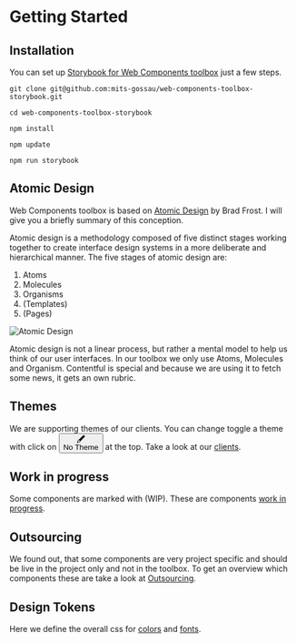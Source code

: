 
<Meta title="Getting Started" />

<style>
  {`
    .button-theme-toggle {
      background: transparent;
      border: none;
      border-radius: 4px;
      color: #333;
      font-size: 13px;
      font-weight: bold;
      height: 28px;
      -webkit-box-pack: center;
      justify-content: center;
      margin-top: 6px;
      padding: 8px 7px;
      background-color: rgba(2,156,253,0.07);
      color: #FF6600;
      display: inline-flex;
      -webkit-box-align: center;
      -ms-flex-align: center;
      align-items: center;
    }
    .button-theme-toggle svg {
      width: 14px;
      display: inline-block;
      shape-rendering: inherit;
      vertical-align: middle;
      fill: currentColor;
    }
    .button-theme-label {
      display: inline-block;
      -webkit-text-decoration: none;
      text-decoration: none;
      padding: 10px;
      font-weight: 700;
      font-size: 13px;
      line-height: 1;
      height: 40px;
      border: none;
      border-top: 3px solid transparent;
      border-bottom: 3px solid transparent;
      background: transparent;
    }
  `}
</style>

# Getting Started

## Installation

You can set up [Storybook for Web Components toolbox](https://github.com/mits-gossau/web-components-toolbox-storybook) just a few steps.

```
git clone git@github.com:mits-gossau/web-components-toolbox-storybook.git
```

```
cd web-components-toolbox-storybook
```

```
npm install
```

```
npm update
```

```
npm run storybook
```

## Atomic Design

Web Components toolbox is based on [Atomic Design](https://atomicdesign.bradfrost.com/chapter-2/) by Brad Frost. I will give you a briefly summary of this conception.

Atomic design is a methodology composed of five distinct stages working together to create interface design systems in a more deliberate and hierarchical manner. The five stages of atomic design are:

1. Atoms
2. Molecules
3. Organisms
4. (Templates)
5. (Pages)

![Atomic Design](src/assets/images/content/atomic-design.png)

Atomic design is not a linear process, but rather a mental model to help us think of our user interfaces. In our toolbox we only use Atoms, Molecules and Organism. Contentful is special and because we are using it to fetch some news, it gets an own rubric.

## Themes

We are supporting themes of our clients. You can change toggle a theme with click on <button type="button" className="button-theme-toggle" title="CSS custom properties themes"><svg viewBox="0 0 14 14" width="14px" height="14px"><path fillRule="evenodd" d="M11.8535.1464a.5.5 0 0 0-.7071 0L2.9827 8.3102a2.2396 2.2396 0 0 0-1.0737.599C.6772 10.141.2402 11.903.0852 12.9978 0 13.5998 0 14.0002 0 14.0002s.4004 0 1.0023-.0853c1.095-.155 2.8569-.5919 4.0887-1.8237.307-.307.5067-.6806.5992-1.0743l8.1633-8.1633a.5.5 0 0 0 0-.7071l-2-2Zm-6.253 9.546L6.543 8.75l-1.293-1.2929-.9424.9424a2.242 2.242 0 0 1 .7835.5097c.23.2302.4.4977.5095.7831ZM7.25 8.0428 12.7929 2.5 11.5 1.2071 5.957 6.75 7.25 8.0429ZM4.3839 9.6163c.4881.4882.4881 1.2796 0 1.7678-.7665.7664-1.832 1.1845-2.7791 1.403a8.6972 8.6972 0 0 1-.49.0982 8.7151 8.7151 0 0 1 .0982-.4899c.2186-.9471.6367-2.0126 1.403-2.779.4882-.4882 1.2797-.4882 1.7679 0Z"></path></svg><div title="Theme" className="button-theme-label">No Theme</div></button> at the top. Take a look at our [clients](?path=/docs/clients--docs).

## Work in progress

Some components are marked with (WIP). These are components [work in progress](?path=/docs/work-in-progress--docs).

## Outsourcing
 
We found out, that some components are very project specific and should be live in the project only and not in the toolbox. To get an overview which components these are take a look at [Outsourcing](?path=/docs/outsourcing--docs).

## Design Tokens

Here we define the overall css for [colors](?path=/docs/design-tokens-colors--docs) and [fonts](?path=/docs/design-tokens-fonts--docs).